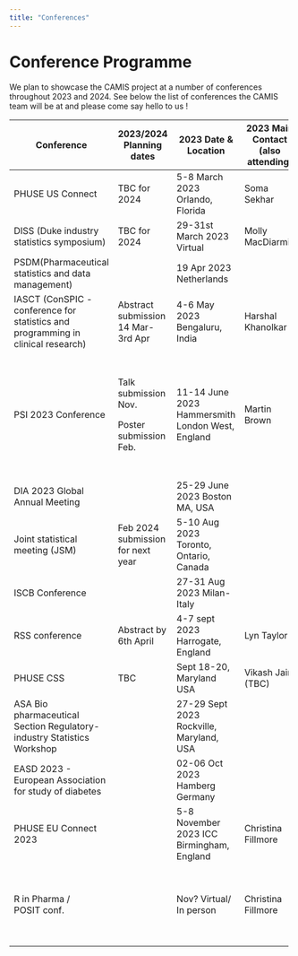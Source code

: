 ```yaml
---
title: "Conferences"
---
```


# Conference Programme

We plan to showcase the CAMIS project at a number of conferences throughout 2023 and 2024. See below the list of conferences the CAMIS team will be at and please come say hello to us !

+----------------------------------------------------------------------------------+------------------------------------+--------------------------------------------------+------------------------------------+-----------------------------------------------------------------------------------+--------------------------------------------------+
| Conference                                                                       | 2023/2024 Planning dates           | 2023 Date & Location                             | 2023 Main Contact (also attending) |                                                                                   | Details                                          |
+==================================================================================+====================================+==================================================+====================================+===================================================================================+==================================================+
| PHUSE US Connect                                                                 | TBC for 2024                       | 5-8 March 2023 Orlando, Florida                  | Soma Sekhar                        |                                                                                   | Presentation                                     |
+----------------------------------------------------------------------------------+------------------------------------+--------------------------------------------------+------------------------------------+-----------------------------------------------------------------------------------+--------------------------------------------------+
| DISS (Duke industry statistics symposium)                                        | TBC for 2024                       | 29-31st March 2023 Virtual                       | Molly MacDiarmid                   |                                                                                   | Poster                                           |
+----------------------------------------------------------------------------------+------------------------------------+--------------------------------------------------+------------------------------------+-----------------------------------------------------------------------------------+--------------------------------------------------+
| PSDM(Pharmaceutical statistics and data management)                              |                                    | 19 Apr 2023 Netherlands                          |                                    |                                                                                   |                                                  |
+----------------------------------------------------------------------------------+------------------------------------+--------------------------------------------------+------------------------------------+-----------------------------------------------------------------------------------+--------------------------------------------------+
| IASCT (ConSPIC - conference for statistics and programming in clinical research) | Abstract submission 14 Mar-3rd Apr | 4-6 May 2023 Bengaluru, India                    | Harshal Khanolkar                  | Harshal Khanolkar                                                                 | Talk. and/or poster                              |
+----------------------------------------------------------------------------------+------------------------------------+--------------------------------------------------+------------------------------------+-----------------------------------------------------------------------------------+--------------------------------------------------+
| PSI 2023 Conference                                                              | Talk submission Nov.               | 11-14 June 2023 Hammersmith London West, England | Martin Brown                       | Christina Fillmore                                                                | Oral & poster submission completed               |
|                                                                                  |                                    |                                                  |                                    |                                                                                   |                                                  |
|                                                                                  | Poster submission Feb.             |                                                  |                                    | Lyn Taylor                                                                        |                                                  |
|                                                                                  |                                    |                                                  |                                    |                                                                                   |                                                  |
|                                                                                  |                                    |                                                  |                                    | Molly Macdiarmid                                                                  |                                                  |
|                                                                                  |                                    |                                                  |                                    |                                                                                   |                                                  |
|                                                                                  |                                    |                                                  |                                    | Martin Brown                                                                      |                                                  |
+----------------------------------------------------------------------------------+------------------------------------+--------------------------------------------------+------------------------------------+-----------------------------------------------------------------------------------+--------------------------------------------------+
| DIA 2023 Global Annual Meeting                                                   |                                    | 25-29 June 2023 Boston MA, USA                   |                                    |                                                                                   |                                                  |
+----------------------------------------------------------------------------------+------------------------------------+--------------------------------------------------+------------------------------------+-----------------------------------------------------------------------------------+--------------------------------------------------+
| Joint statistical meeting (JSM)                                                  | Feb 2024 submission for next year  | 5-10 Aug 2023 Toronto, Ontario, Canada           |                                    |                                                                                   |                                                  |
+----------------------------------------------------------------------------------+------------------------------------+--------------------------------------------------+------------------------------------+-----------------------------------------------------------------------------------+--------------------------------------------------+
| ISCB Conference                                                                  |                                    | 27-31 Aug 2023 Milan-Italy                       |                                    |                                                                                   |                                                  |
+----------------------------------------------------------------------------------+------------------------------------+--------------------------------------------------+------------------------------------+-----------------------------------------------------------------------------------+--------------------------------------------------+
| RSS conference                                                                   | Abstract by 6th April              | 4-7 sept 2023 Harrogate, England                 | Lyn Taylor                         |                                                                                   | Poster/talk TBC?                                 |
+----------------------------------------------------------------------------------+------------------------------------+--------------------------------------------------+------------------------------------+-----------------------------------------------------------------------------------+--------------------------------------------------+
| PHUSE CSS                                                                        | TBC                                | Sept 18-20, Maryland USA                         | Vikash Jain (TBC)                  |                                                                                   |                                                  |
+----------------------------------------------------------------------------------+------------------------------------+--------------------------------------------------+------------------------------------+-----------------------------------------------------------------------------------+--------------------------------------------------+
| ASA Bio pharmaceutical Section Regulatory-industry Statistics Workshop           |                                    | 27-29 Sept 2023 Rockville, Maryland, USA         |                                    |                                                                                   |                                                  |
+----------------------------------------------------------------------------------+------------------------------------+--------------------------------------------------+------------------------------------+-----------------------------------------------------------------------------------+--------------------------------------------------+
| EASD 2023 - European Association for study of diabetes                           |                                    | 02-06 Oct 2023 Hamberg Germany                   |                                    |                                                                                   |                                                  |
+----------------------------------------------------------------------------------+------------------------------------+--------------------------------------------------+------------------------------------+-----------------------------------------------------------------------------------+--------------------------------------------------+
| PHUSE EU Connect 2023                                                            |                                    | 5-8 November 2023 ICC Birmingham, England        | Christina Fillmore                 |                                                                                   |                                                  |
+----------------------------------------------------------------------------------+------------------------------------+--------------------------------------------------+------------------------------------+-----------------------------------------------------------------------------------+--------------------------------------------------+
| R in Pharma /\                                                                   |                                    | Nov? Virtual/ In person                          | Christina Fillmore                 | R Validation Hub team will include a slide for us. (Juliane Manitz/Doug Kelkhoff) | Abstract submitted for talk through R valid hub. |
| POSIT conf.                                                                      |                                    |                                                  |                                    |                                                                                   |                                                  |
+----------------------------------------------------------------------------------+------------------------------------+--------------------------------------------------+------------------------------------+-----------------------------------------------------------------------------------+--------------------------------------------------+
